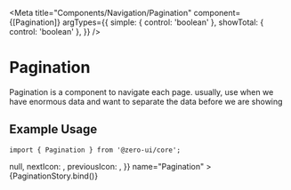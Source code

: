 
<Meta
  title="Components/Navigation/Pagination"
  component={[Pagination]}
  argTypes={{
    simple: { control: 'boolean' },
    showTotal: { control: 'boolean' },
  }}
/>


# Pagination

Pagination is a component to navigate each page. usually, use when we have enormous data and want to separate the data before we are showing

## Example Usage

```tsx
import { Pagination } from '@zero-ui/core';
```

<Canvas columns={2} withSource="close">
  <Story
    args={{
      currentPage: 6,
      pageSize: 10,
      siblingCount: 3,
      totalCount: 100,
      onChange: () => null,
      nextIcon: <DoubleRightOutlined />,
      previousIcon: <DoubleLeftOutlined />,
    }}
    name="Pagination"
  >
    {PaginationStory.bind()}
  </Story>
</Canvas>

<ArgsTable of={Pagination} />
